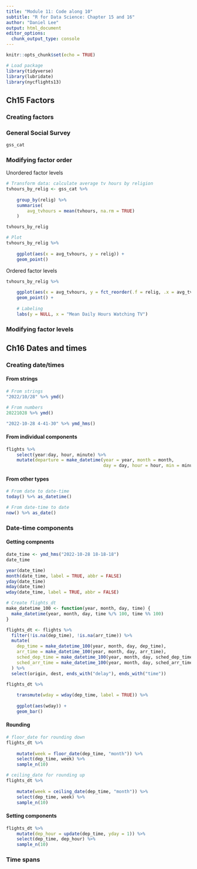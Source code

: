 ```yaml
---
title: "Module 11: Code along 10"
subtitle: "R for Data Science: Chapter 15 and 16"
author: "Daniel Lee"
output: html_document
editor_options: 
  chunk_output_type: console
---
```


```r
knitr::opts_chunk$set(echo = TRUE)

# Load package
library(tidyverse)
library(lubridate)
library(nycflights13)
```

## Ch15 Factors 

### Creating factors


### General Social Survey

```r
gss_cat
```

### Modifying factor order

Unordered factor levels
```r
# Transform data: calculate average tv hours by religion
tvhours_by_relig <- gss_cat %>%
    
    group_by(relig) %>%
    summarise(
        avg_tvhours = mean(tvhours, na.rm = TRUE)
    )

tvhours_by_relig

# Plot
tvhours_by_relig %>%
    
    ggplot(aes(x = avg_tvhours, y = relig)) +
    geom_point()
```

Ordered factor levels
```r
tvhours_by_relig %>%
    
    ggplot(aes(x = avg_tvhours, y = fct_reorder(.f = relig, .x = avg_tvhours))) +
    geom_point() +
    
    # Labeling
    labs(y = NULL, x = "Mean Daily Hours Watching TV")
```


### Modifying factor levels


## Ch16 Dates and times

### Creating date/times

#### From strings
```r
# From strings
"2022/10/28" %>% ymd()

# From numbers
20221028 %>% ymd()

"2022-10-28 4-41-30" %>% ymd_hms()
```

#### From individual components

```r
flights %>%
    select(year:day, hour, minute) %>%
    mutate(departure = make_datetime(year = year, month = month,
                                     day = day, hour = hour, min = minute))
```

#### From other types

```r
# From date to date-time
today() %>% as_datetime()

# From date-time to date
now() %>% as_date()
```


### Date-time components

#### Getting compnents

```r
date_time <- ymd_hms("2022-10-28 18-18-18")
date_time

year(date_time)
month(date_time, label = TRUE, abbr = FALSE)
yday(date_time)
mday(date_time)
wday(date_time, label = TRUE, abbr = FALSE)
```

```r
# Create flights_dt 
make_datetime_100 <- function(year, month, day, time) {
  make_datetime(year, month, day, time %/% 100, time %% 100)
}

flights_dt <- flights %>% 
  filter(!is.na(dep_time), !is.na(arr_time)) %>% 
  mutate(
    dep_time = make_datetime_100(year, month, day, dep_time),
    arr_time = make_datetime_100(year, month, day, arr_time),
    sched_dep_time = make_datetime_100(year, month, day, sched_dep_time),
    sched_arr_time = make_datetime_100(year, month, day, sched_arr_time)
  ) %>% 
  select(origin, dest, ends_with("delay"), ends_with("time"))
```

```r
flights_dt %>%
    
    transmute(wday = wday(dep_time, label = TRUE)) %>%
    
    ggplot(aes(wday)) +
    geom_bar()
```


#### Rounding

```r
# floor_date for rounding down
flights_dt %>%
    
    mutate(week = floor_date(dep_time, "month")) %>%
    select(dep_time, week) %>%
    sample_n(10)

# ceiling_date for rounding up
flights_dt %>%
    
    mutate(week = ceiling_date(dep_time, "month")) %>%
    select(dep_time, week) %>%
    sample_n(10)
```

#### Setting components

```r
flights_dt %>%
    mutate(dep_hour = update(dep_time, yday = 1)) %>%
    select(dep_time, dep_hour) %>%
    sample_n(10)
```

### Time spans











